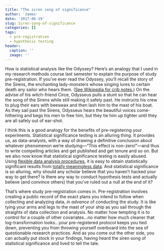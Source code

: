 ```yaml
---
title: "The siren song of significance"
author: 'James'
date: '2017-06-19'
slug: Siren-song-of-significance
categories: []
tags:
  - pre-registration
  - hypothesis testing
header:
  caption: ''
  image: ''
---
```


How is statistical analysis like the Odyssey? Here's an analogy that I used in my research methods course last semester to explain the purpose of study pre-registration. If you've ever read the Odyssey, you'll recall the story of the Sirens, the enchanting lady-monsters whose singing lures to certain death any sailor who hears them. ([See Wikipedia for crib notes.](https://en.wikipedia.org/wiki/Siren_(mythology)#Odyssey)) On the advise of his witch-friend Circe, Odysseus pulls a stunt so that he can hear the song of the Sirens while still making it safely past. He instructs his crew to plug their ears with beeswax and then lash him to the mast of his boat. As they sail past the Sirens, Odysseus hears the beautiful voices come-hithering and begs his men to free him, but they tie him up tighter until they are all safely out of ear-shot. 

I think this is a good analogy for the benefits of pre-registering your experiments. Statistical significance testing is an alluring thing. It provides us, as data-analysts, with a way of drawing a definitive conclusion about whatever phenomenon we're studying---"This effect is non-zero!"---and thus to write compelling articles and get published and get tenure and so on. But we also now know that statistical significance testing is easily abused. Using [flexible data analysis procedures](http://www.stat.columbia.edu/~gelman/research/unpublished/p_hacking.pdf), it is easy to obtain statistically significant results from [totally meaningless data](http://journals.sagepub.com/doi/abs/10.1177/0956797611417632). And statistical significance is so alluring, why should any scholar believe that you haven't hacked your way to get there? Is there any way to conduct hypothesis tests and actually believe (and convince others) that you've ruled out a null at the end of it? 

That's where study pre-registration comes in. Pre-registration involves creating a public record of the exact plans you intend to follow when collecting and analyzing data, _in advance_ of conducting the study. It is like tying your arms and legs to the mast of your ship as you sail through the straights of data collection and analysis. No matter how tempting it is to control for a couple of other covariates...no matter how much cleaner that log-transformation looks...your pre-registered protocol keeps you tied down, preventing you from throwing yourself overboard into the sea of questionable research practices. And as you come out the other side, you can actually put stock in your findings, having heard the siren song of statistical significance and lived to tell the tale.
